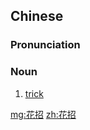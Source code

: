 ==Chinese==
{{zh-forms}}

===Pronunciation===
{{zh-pron
|m=huāzhāo
|cat=n
}}

===Noun===
{{zh-noun}}

# [[trick]]

[[mg:花招]]
[[zh:花招]]